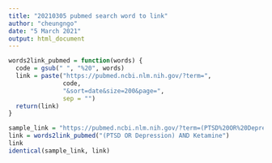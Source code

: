 ```yaml
---
title: "20210305 pubmed search word to link"
author: "cheungngo"
date: "5 March 2021"
output: html_document
---
```


```r
words2link_pubmed = function(words) {
  code = gsub(" ", "%20", words)
  link = paste("https://pubmed.ncbi.nlm.nih.gov/?term=",
               code,
               "&sort=date&size=200&page=",
               sep = "")
  return(link)
}
```

```r
sample_link = "https://pubmed.ncbi.nlm.nih.gov/?term=(PTSD%20OR%20Depression)%20AND%20Ketamine&sort=date&size=200&page="
link = words2link_pubmed("(PTSD OR Depression) AND Ketamine")
link
identical(sample_link, link)
```

